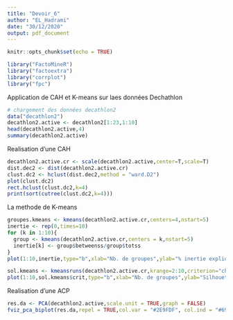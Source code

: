 ```yaml
---
title: "Devoir_6"
author: "EL_Hadrami"
date: "30/12/2020"
output: pdf_document
---
```


```r
knitr::opts_chunk$set(echo = TRUE)
```

```r
library("FactoMineR")
library("factoextra")
library("corrplot")
library("fpc")
```

$\text{Application de CAH et K-means sur laes données Dechathlon}$

```r
# chargement des données decathlon2
data("decathlon2")
decathlon2.active <- decathlon2[1:23,1:10]
head(decathlon2.active,4)
summary(decathlon2.active)
```

$\text{Realisation d'une CAH}$

```r
decathlon2.active.cr <- scale(decathlon2.active,center=T,scale=T)
dist.dec2 <- dist(decathlon2.active.cr)
clust.dc2 <- hclust(dist.dec2,method = "ward.D2")
plot(clust.dc2)
rect.hclust(clust.dc2,k=4)
print(sort(cutree(clust.dc2,k=4)))
```

$\text{La methode de K-means}$

```r
groupes.kmeans <- kmeans(decathlon2.active.cr,centers=4,nstart=5)
inertie <- rep(0,times=10)
for (k in 1:10){
  group <- kmeans(decathlon2.active.cr,centers = k,nstart=5)
  inertie[k] <- group$betweenss/group$totss
}
plot(1:10,inertie,type="b",xlab="Nb. de groupes",ylab="% inertie expliquée")
```

```r
sol.kmeans <- kmeansruns(decathlon2.active.cr,krange=2:10,criterion="ch")
plot(1:10,sol.kmeans$crit,type="b",xlab="Nb. de groupes",ylab="Silhouette")
```
$\text{Realisation d'une ACP}$

```r
res.da <- PCA(decathlon2.active,scale.unit = TRUE,graph = FALSE)
fviz_pca_biplot(res.da,repel = TRUE,col.var = "#2E9FDF", col.ind = "#696969")
```
